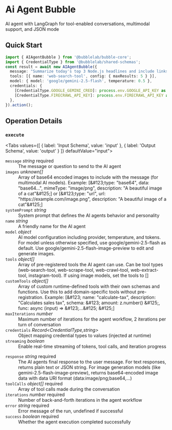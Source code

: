 # Ai Agent Bubble

AI agent with LangGraph for tool-enabled conversations, multimodal support, and JSON mode


## Quick Start

```typescript
import { AIAgentBubble } from '@bubblelab/bubble-core';
import { CredentialType } from '@bubblelab/shared-schemas';
const result = await new AIAgentBubble({
  message: "Summarize today's top 3 Node.js headlines and include links.",
  tools: [{ name: 'web-search-tool', config: { maxResults: 5 } }],
  model: { model: 'google/gemini-2.5-flash', temperature: 0.5 },
  credentials: {
    [CredentialType.GOOGLE_GEMINI_CRED]: process.env.GOOGLE_API_KEY as string,
    [CredentialType.FIRECRAWL_API_KEY]: process.env.FIRECRAWL_API_KEY as string,
  },
}).action();
```

## Operation Details

### `execute`

<Tabs values={[
  { label: 'Input Schema', value: 'input' },
  { label: 'Output Schema', value: 'output' }
]} defaultValue="input">
  <TabItem value="input">

<div className="schema-card">
<dl>
  <dt><code>message</code> <em>string</em> <span style={{color:'#d32f2f',fontWeight:600}}>required</span></dt>
  <dd>The message or question to send to the AI agent</dd>

  <dt><code>images</code> <em>unknown[]</em> </dt>
  <dd>Array of base64 encoded images to include with the message (for multimodal AI models). Example: [&amp;#123;type: "base64", data: "base64...", mimeType: "image/png", description: "A beautiful image of a cat"&amp;#125;] or [&amp;#123;type: "url", url: "https://example.com/image.png", description: "A beautiful image of a cat"&amp;#125;]</dd>

  <dt><code>systemPrompt</code> <em>string</em> </dt>
  <dd>System prompt that defines the AI agents behavior and personality</dd>

  <dt><code>name</code> <em>string</em> </dt>
  <dd>A friendly name for the AI agent</dd>

  <dt><code>model</code> <em>object</em> </dt>
  <dd>AI model configuration including provider, temperature, and tokens. For model unless otherwise specified, use google/gemini-2.5-flash as default. Use google/gemini-2.5-flash-image-preview to edit and generate images.</dd>

  <dt><code>tools</code> <em>object[]</em> </dt>
  <dd>Array of pre-registered tools the AI agent can use. Can be tool types (web-search-tool, web-scrape-tool, web-crawl-tool, web-extract-tool, instagram-tool). If using image models, set the tools to []</dd>

  <dt><code>customTools</code> <em>object[]</em> </dt>
  <dd>Array of custom runtime-defined tools with their own schemas and functions. Use this to add domain-specific tools without pre-registration. Example: [&amp;#123; name: "calculate-tax", description: "Calculates sales tax", schema: &amp;#123; amount: z.number() &amp;#125;, func: async (input) =&gt; &amp;#123;...&amp;#125; &amp;#125;]</dd>

  <dt><code>maxIterations</code> <em>number</em> </dt>
  <dd>Maximum number of iterations for the agent workflow, 2 iterations per turn of conversation</dd>

  <dt><code>credentials</code> <em>Record&lt;CredentialType,string&gt;</em> </dt>
  <dd>Object mapping credential types to values (injected at runtime)</dd>

  <dt><code>streaming</code> <em>boolean</em> </dt>
  <dd>Enable real-time streaming of tokens, tool calls, and iteration progress</dd>
</dl>

</div>

  </TabItem>
  <TabItem value="output">

<div className="schema-card">
<dl>
  <dt><code>response</code> <em>string</em> <span style={{color:'#d32f2f',fontWeight:600}}>required</span></dt>
  <dd>The AI agents final response to the user message. For text responses, returns plain text or JSON string. For image generation models (like gemini-2.5-flash-image-preview), returns base64-encoded image data with data URI format (data:image/png;base64,...)</dd>

  <dt><code>toolCalls</code> <em>object[]</em> <span style={{color:'#d32f2f',fontWeight:600}}>required</span></dt>
  <dd>Array of tool calls made during the conversation</dd>

  <dt><code>iterations</code> <em>number</em> <span style={{color:'#d32f2f',fontWeight:600}}>required</span></dt>
  <dd>Number of back-and-forth iterations in the agent workflow</dd>

  <dt><code>error</code> <em>string</em> <span style={{color:'#d32f2f',fontWeight:600}}>required</span></dt>
  <dd>Error message of the run, undefined if successful</dd>

  <dt><code>success</code> <em>boolean</em> <span style={{color:'#d32f2f',fontWeight:600}}>required</span></dt>
  <dd>Whether the agent execution completed successfully</dd>
</dl>

</div>

  </TabItem>
</Tabs>

